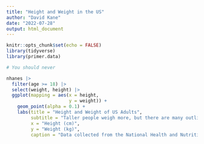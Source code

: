 ```yaml
---
title: "Height and Weight in the US"
author: "David Kane"
date: "2022-07-28"
output: html_document
---
```


<!-- Code for Day 3. We allow them to make any plot they want. Does not have to be this one. (Indeed, overlapping densities would probably be better.) Anything "interesting" which looks at US heights and weights. End the class by putting the image up on Rpubs and cleaning it up, by, for example, removing everything from the YALM except the "output: html_document". They should have learned about code chunk options (but probably not enough). Highlight the need for code comments and figure labels. -->

<!-- Need a better listing of possible plots, more closely connected to what was actually taught in the tutorials. -->


```r
knitr::opts_chunk$set(echo = FALSE)
library(tidyverse)
library(primer.data)
```

```r
# You should never 

nhanes |> 
  filter(age >= 18) |> 
  select(weight, height) |> 
  ggplot(mapping = aes(x = height,
                       y = weight)) +
    geom_point(alpha = 0.1) +
    labs(title = "Height and Weight of US Adults",
         subtitle = "Taller people weigh more, but there are many outliers on the heavy side.",
         x = "Height (cm)",
         y = "Weight (kg)",
         caption = "Data collected from the National Health and Nutrition Examination Survey") 
```




